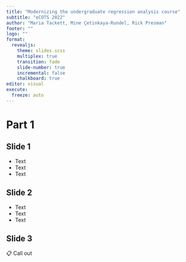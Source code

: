 ```yaml
---
title: "Modernizing the undergraduate regression analysis course"
subtitle: "eCOTS 2022"
author: "Maria Tackett, Mine Çetinkaya-Rundel, Rick Presman"
footer: ""
logo: ""
format: 
  revealjs:
    theme: slides.scss
    multiplex: true
    transition: fade
    slide-number: true
    incremental: false 
    chalkboard: true
editor: visual
execute:
  freeze: auto
---
```


# Part 1

## Slide 1

-   Text 
-   Text
-   Text

## Slide 2

-   Text 
-   Text
-   Text

## Slide 3

::: appex
📋 Call out
:::
